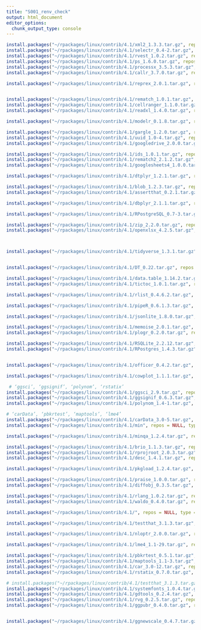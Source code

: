 ```yaml
---
title: "S001_renv_check"
output: html_document
editor_options: 
  chunk_output_type: console
---
```



```r
install.packages("~/rpackages/linux/contrib/4.1/xml2_1.3.3.tar.gz", repos = NULL, type = "source")
install.packages("~/rpackages/linux/contrib/4.1/selectr_0.4-2.tar.gz", repos = NULL, type = "source")
install.packages("~/rpackages/linux/contrib/4.1/rvest_1.0.2.tar.gz", repos = NULL, type = "source")
install.packages("~/rpackages/linux/contrib/4.1/ps_1.6.0.tar.gz", repos = NULL, type = "source")
install.packages("~/rpackages/linux/contrib/4.1/processx_3.5.3.tar.gz", repos = NULL, type = "source")
install.packages("~/rpackages/linux/contrib/4.1/callr_3.7.0.tar.gz", repos = NULL, type = "source")

install.packages("~/rpackages/linux/contrib/4.1/reprex_2.0.1.tar.gz", repos = NULL, type = "source")


install.packages("~/rpackages/linux/contrib/4.1/rematch_1.0.1.tar.gz", repos = NULL, type = "source")
install.packages("~/rpackages/linux/contrib/4.1/cellranger_1.1.0.tar.gz", repos = NULL, type = "source")
install.packages("~/rpackages/linux/contrib/4.1/readxl_1.4.0.tar.gz", repos = NULL, type = "source")

install.packages("~/rpackages/linux/contrib/4.1/modelr_0.1.8.tar.gz", repos = NULL, type = "source")

install.packages("~/rpackages/linux/contrib/4.1/gargle_1.2.0.tar.gz", repos = NULL, type = "source")
install.packages("~/rpackages/linux/contrib/4.1/uuid_1.0-4.tar.gz", repos = NULL, type = "source")
install.packages("~/rpackages/linux/contrib/4.1/googledrive_2.0.0.tar.gz", repos = NULL, type = "source")

install.packages("~/rpackages/linux/contrib/4.1/ids_1.0.1.tar.gz", repos = NULL, type = "source")
install.packages("~/rpackages/linux/contrib/4.1/rematch2_2.1.2.tar.gz", repos = NULL, type = "source")
install.packages("~/rpackages/linux/contrib/4.1/googlesheets4_1.0.0.tar.gz", repos = NULL, type = "source")

install.packages("~/rpackages/linux/contrib/4.1/dtplyr_1.2.1.tar.gz", repos = NULL, type = "source")

install.packages("~/rpackages/linux/contrib/4.1/blob_1.2.3.tar.gz", repos = NULL, type = "source")
install.packages("~/rpackages/linux/contrib/4.1/assertthat_0.2.1.tar.gz", repos = NULL, type = "source")

install.packages("~/rpackages/linux/contrib/4.1/dbplyr_2.1.1.tar.gz", repos = NULL, type = "source")

install.packages("~/rpackages/linux/contrib/4.1/RPostgreSQL_0.7-3.tar.gz", repos = NULL, type = "source")

install.packages("~/rpackages/linux/contrib/4.1/zip_2.2.0.tar.gz", repos = NULL, type = "source")
install.packages("~/rpackages/linux/contrib/4.1/openxlsx_4.2.5.tar.gz", repos = NULL, type = "source")



install.packages("~/rpackages/linux/contrib/4.1/tidyverse_1.3.1.tar.gz", repos = NULL, type = "source")


install.packages("~/rpackages/linux/contrib/4.1/DT_0.22.tar.gz", repos = NULL, type = "source")

install.packages("~/rpackages/linux/contrib/4.1/data.table_1.14.2.tar.gz", repos = NULL, type = "source")
install.packages("~/rpackages/linux/contrib/4.1/tictoc_1.0.1.tar.gz", repos = NULL, type = "source")

install.packages("~/rpackages/linux/contrib/4.1/rlist_0.4.6.2.tar.gz", repos = NULL, type = "source")

install.packages("~/rpackages/linux/contrib/4.1/pipeR_0.6.1.3.tar.gz", repos = NULL, type = "source")

install.packages("~/rpackages/linux/contrib/4.1/jsonlite_1.8.0.tar.gz", repos = NULL, type = "source")

install.packages("~/rpackages/linux/contrib/4.1/memoise_2.0.1.tar.gz", repos = NULL, type = "source")
install.packages("~/rpackages/linux/contrib/4.1/plogr_0.2.0.tar.gz", repos = NULL, type = "source")

install.packages("~/rpackages/linux/contrib/4.1/RSQLite_2.2.12.tar.gz", repos = NULL, type = "source")
install.packages("~/rpackages/linux/contrib/4.1/RPostgres_1.4.3.tar.gz", repos = NULL, type = "source")


install.packages("~/rpackages/linux/contrib/4.1/officer_0.4.2.tar.gz", repos = NULL, type = "source")

install.packages("~/rpackages/linux/contrib/4.1/cowplot_1.1.1.tar.gz", repos = NULL, type = "source")

 # ‘ggsci’, ‘ggsignif’, ‘polynom’, ‘rstatix’ 
install.packages("~/rpackages/linux/contrib/4.1/ggsci_2.9.tar.gz", repos = NULL, type = "source")
install.packages("~/rpackages/linux/contrib/4.1/ggsignif_0.6.3.tar.gz", repos = NULL, type = "source")
install.packages("~/rpackages/linux/contrib/4.1/polynom_1.4-1.tar.gz", repos = NULL, type = "source")

# ‘carData’, ‘pbkrtest’, ‘maptools’, ‘lme4’ 
install.packages("~/rpackages/linux/contrib/4.1/carData_3.0-5.tar.gz", repos = NULL, type = "source")
install.packages("~/rpackages/linux/contrib/4.1/min", repos = NULL, type = "source")

install.packages("~/rpackages/linux/contrib/4.1/minqa_1.2.4.tar.gz", repos = NULL, type = "source")

install.packages("~/rpackages/linux/contrib/4.1/brio_1.1.3.tar.gz", repos = NULL, type = "source")
install.packages("~/rpackages/linux/contrib/4.1/rprojroot_2.0.3.tar.gz", repos = NULL, type = "source")
install.packages("~/rpackages/linux/contrib/4.1/desc_1.4.1.tar.gz", repos = NULL, type = "source")

install.packages("~/rpackages/linux/contrib/4.1/pkgload_1.2.4.tar.gz", repos = NULL, type = "source")

install.packages("~/rpackages/linux/contrib/4.1/praise_1.0.0.tar.gz", repos = NULL, type = "source")
install.packages("~/rpackages/linux/contrib/4.1/diffobj_0.3.5.tar.gz", repos = NULL, type = "source")

install.packages("~/rpackages/linux/contrib/4.1/rlang_1.0.2.tar.gz", repos = NULL, type = "source")
install.packages("~/rpackages/linux/contrib/4.1/waldo_0.4.0.tar.gz", repos = NULL, type = "source")

install.packages("~/rpackages/linux/contrib/4.1/", repos = NULL, type = "source")

install.packages("~/rpackages/linux/contrib/4.1/testthat_3.1.3.tar.gz", repos = NULL, type = "source")

install.packages("~/rpackages/linux/contrib/4.1/nloptr_2.0.0.tar.gz", repos = NULL, type = "source")

install.packages("~/rpackages/linux/contrib/4.1/lme4_1.1-29.tar.gz", repos = NULL, type = "source")

install.packages("~/rpackages/linux/contrib/4.1/pbkrtest_0.5.1.tar.gz", repos = NULL, type = "source")
install.packages("~/rpackages/linux/contrib/4.1/maptools_1.1-3.tar.gz", repos = NULL, type = "source")
install.packages("~/rpackages/linux/contrib/4.1/car_3.0-12.tar.gz", repos = NULL, type = "source")
install.packages("~/rpackages/linux/contrib/4.1/rstatix_0.7.0.tar.gz", repos = NULL, type = "source")

# install.packages("~/rpackages/linux/contrib/4.1/testthat_3.1.3.tar.gz", repos = NULL, type = "source")
install.packages("~/rpackages/linux/contrib/4.1/systemfonts_1.0.4.tar.gz", repos = NULL, type = "source")
install.packages("~/rpackages/linux/contrib/4.1/gdtools_0.2.4.tar.gz", repos = NULL, type = "source")
install.packages("~/rpackages/linux/contrib/4.1/rvg_0.2.5.tar.gz", repos = NULL, type = "source")
install.packages("~/rpackages/linux/contrib/4.1/ggpubr_0.4.0.tar.gz", repos = NULL, type = "source")


install.packages("~/rpackages/linux/contrib/4.1/ggnewscale_0.4.7.tar.gz", repos = NULL, type = "source")
```

